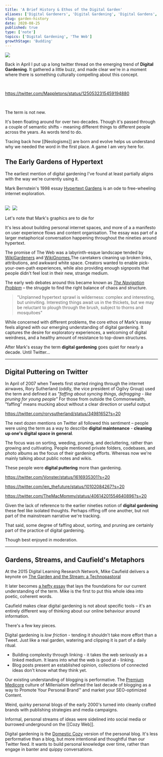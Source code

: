 ```yaml
---
title: 'A Brief History & Ethos of the Digital Garden'
aliases: ['Digital Gardeners', 'Digital Gardening', 'Digital Gardens', 'Digital Garden']
slug: garden-history
date: 2020-08-25
published: true
type: ['note']
topics: ['Digital Gardening', 'The Web']
growthStage: 'Budding'
---
```



<Image src="https://res.cloudinary.com/dg3gyk0gu/image/upload/c_scale,w_850/v1591226806/maggieappleton.com/notes/garden-history/garden-main.png" />

Back in April I put up a long twitter thread on the emerging trend of **Digital Gardening**. It gathered a little buzz, and made clear we're in a moment where 
there is something culturally compelling about this concept.

<br />

<SmallCenter>

https://twitter.com/Mappletons/status/1250532315459194880

</SmallCenter>

<br />

The term is not new.

It's been floating around for over two decades. Though it's passed through a couple of semantic shifts - meaning different things to different people across the years. As words tend to do.

Tracing back how [[Neologisms]] are born and evolve helps us understand why we needed the word in the first place. A game I am very here for.

## The Early Gardens of Hypertext

The earliest mention of digital gardening I've found at least partially aligns with the way we're currently using it.

Mark Bernstein's 1998 essay <a href="http://www.eastgate.com/garden/Enter.html">Hypertext Gardens</a> is an ode to free-wheeling internet exploration.

<br />

<TwoCol>

<Image src="https://res.cloudinary.com/dg3gyk0gu/image/upload/c_scale,f_auto,q_100,w_800/v1593765739/maggieappleton.com/notes/garden-history/Hypertext_Gardens.png" />

<Image alt="" src="https://res.cloudinary.com/dg3gyk0gu/image/upload/c_scale,f_auto,q_100,w_800/v1593765767/maggieappleton.com/notes/garden-history/Seven_Lessons.png" />

<Image src="https://res.cloudinary.com/dg3gyk0gu/image/upload/c_scale,f_auto,q_100,w_800/v1598381978/maggieappleton.com/notes/garden-history/Gardens_and_Paths.png" />

<Image alt="" src="https://res.cloudinary.com/dg3gyk0gu/image/upload/c_scale,f_auto,q_100,w_800/v1598381979/maggieappleton.com/notes/garden-history/Establishing_Order.png" />

</TwoCol>

<Subtext center>Let's note that Mark's graphics are to die for</Subtext>

It's less about building personal internet spaces, and more of a a manifesto on user experience flows and content organisation. The essay was part of a larger metaphorical conversation happening throughout the nineties around hypertext.

The promise of The Web was a labyrinth-esque landscape tended by <a href="https://wiki.c2.com/?WikiGardener">WikiGardeners</a> and <a href="https://wiki.c2.com/?WikiGnome">WikiGnomes.</a><Footnote idName={1}>The caretakers cleaning up broken links, attributions, and awkward white space.</Footnote>
Creators wanted to enable pick-your-own-path experiences, while also providing enough signposts that people didn't feel lost in their new, strange medium.

The early web debates around this became known as <a href="https://link.springer.com/chapter/10.1007/978-3-642-55991-4_31">_The Navigation Problem_</a> – the struggle to find the right balance of chaos and structure. 

> "Unplanned hypertext sprawl is wilderness: complex and interesting, but uninviting. Interesting things await us in the thickets, but we may be reluctant to plough through the brush, subject to thorns and mosquitoes"

While concerned with different problems, the core ethos of Mark's essay feels aligned with our emerging understanding of digital gardening. It captures the desire for exploratory experiences, a welcoming of digital weirdness, and a healthy amount of resistance to top-down structures.

After Mark's essay the term **digital gardening** goes quiet for nearly a decade.  Until Twitter...

---

## Digital Puttering on Twitter 

In April of 2007 when Tweets first started ringing through the internet airwaves, Rory Sutherland (oddly, the vice president of Ogilvy Group) used the term and defined it as _"faffing about syncing things, defragging - like pruning for young people"_ <Footnote idName={2}>For those from outside the Commonwealth, "faffing" means mucking about without a clear direction or useful output</Footnote>

<SmallCenter>

https://twitter.com/rorysutherland/status/34981652?s=20

</SmallCenter>

The next dozen mentions on Twitter all followed this sentiment – people were using the term as a way to describe **digital maintenance** - **cleaning up one's digital space in general**.  

The focus was on sorting, weeding, pruning, and decluttering, rather than growing and cultivating. People mentioned private folders, codebases, and photo albums as the focus of their gardening efforts. Whereas now we're mainly talking about public notes and wikis.

These people were **digital puttering** more than gardening.

https://twitter.com/Vonster/status/1616935301?s=20

https://twitter.com/jen_thefuture/status/10102084267?s=20

https://twitter.com/TheMacMommy/status/40614201554640896?s=20

Given the lack of reference to the earlier nineties notion of **digital gardening** these feel like isolated thoughts. Perhaps riffing off one another, but not part of the mainstream narrative we're tracking.

That said, some degree of faffing about, sorting, and pruning are certainly part of the practice of digital gardening.

Though best enjoyed in moderation. 

---

## Gardens, Streams, and Caufield's Metaphors

At the 2015 Digital Learning Research Network, Mike Caufield delivers a keynote on <a href="https://www.youtube.com/watch?v=ckv_CjyKyZY&feature=emb_logo">The Garden and the Stream: a Technopastoral</a>

It later becomes <a href="https://hapgood.us/2015/10/17/the-garden-and-the-stream-a-technopastoral/">a hefty essay</a> that lays the foundations for our current understanding of the term. Mike is the first to put this whole idea into poetic, coherent words. 

Caufield makes clear digital gardening is not about specific tools – it's an entirely different way of thinking about our online behaviour around information.

<Draft />

There's a few key pieces.

Digital gardening is *low friction* - tending it shouldn't take more effort than a Tweet.
Just like a real garden, watering and clipping it is part of a daily ritual.

- Building complexity through linking - it takes the web seriously as a linked medium. It leans into what the web is good at - linking.
- Blog posts present an established opinion, collections of connected ideas don't know what they think yet.

Our existing understanding of blogging is performative. The [Premium Medicore](https://www.ribbonfarm.com/2017/08/17/the-premium-mediocre-life-of-maya-millennial/) culture of Millenialism defined the last decade of blogging as a way to Promote Your Personal Brand™ and market your SEO-optimized Content.

Weird, quirky personal blogs of the early 2000's turned into cleanly crafted brands with publishing strategies and media campaigns.

Informal, personal streams of ideas were sidelined into social media or burrowed underground on the [[Cozy Web]].

Digital gardening is the [Domestic Cozy](https://www.ribbonfarm.com/series/domestic-cozy/) version of the personal blog. It's less performative than a blog, but more intentional and thoughtful than our Twitter feed. It wants to build personal knowledge over time, rather than engage in banter and quippy conversations. 

<Image alt="" src="https://res.cloudinary.com/dg3gyk0gu/image/upload/c_scale,w_1600/v1593765637/maggieappleton.com/notes/garden-history/digital-garden.png" />



<!-- 
Common language is a unifying force for <a href="">Imagined Communities</a>. We are taking part in Ferdinand de Saussure's <a href="">La Parole</a>

## What do we _currently_ think a Digital Garden is?

<Image src="https://res.cloudinary.com/dg3gyk0gu/image/upload/v1591226798/maggieappleton.com/notes/garden-history/output-anim.gif" />

Let's gather some communal defintions. 

There are some essentials

## Non-chronological architecture. When you wrote the note isn't a first-class consideration. Change logs are common but they're useful metadata rather than the organising principle.


<h3 style={{textAlign: 'center', marginBottom: '1em'}}>Gardening Manifestos and Navel-Gazing</h3>

<div style={{display: 'flex', flexWrap: 'wrap', justifyContent: 'center', flexDirection: 'row'}}>

<LinkCard title="The Garden and the Stream: A Technopastoral
" author="Mike Caulfield" link="https://hapgood.us/2015/10/17/the-garden-and-the-stream-a-technopastoral/" />

<LinkCard title="My blog is a digital garden, not a blog" author="Joel Hooks" link="https://joelhooks.com/digital-garden" />

<LinkCard title="Of Digital Streams, Campfires and Gardens
" author="Tom Critchlow" link="https://tomcritchlow.com/2018/10/10/of-gardens-and-wikis/" />

<LinkCard title="Stacking the Bricks: How the Blog Broke the Web" author="Amy Hoy" link="https://stackingthebricks.com/how-blogs-broke-the-web/" />

<LinkCard title="You and your mind garden" author="Anne-Laure Le Cunff" link="https://nesslabs.com/mind-garden" />

<LinkCard title="Digital Garden Terms of Service" author="Shawn Wang" link="https://www.swyx.io/writing/digital-garden-tos/" />


</div>


---

<Image src="https://res.cloudinary.com/dg3gyk0gu/image/upload/v1591226795/maggieappleton.com/notes/garden-history/chaos-cultivation.png" />

---




Tim Ingold on making as growth, not turning ideas into matter. Being in conversation with the world. 

<ResourceBook large url='./making-anthropology' img='https://images-na.ssl-images-amazon.com/images/I/41ozO-DiaIL._SX352_BO1,204,203,200_.jpg' title='Making: Anthropology, Archaeology, Art, and Architecture' author='Tim Ingold' description="Tim proposes that the only way to know things is through a process of self-discovery. Formal instruction is only a pretence of true knowing, as becomes apparent the minute you try to actually do something." />

---


## Communal Gardening

One strong thread that runs through all these gardening theories is the dream of _communal gardening_

Multi-player mode.

[Linked Data]()

[Roam's Original Whitepaper]() made clear the original vision for the tool is toward collaborative networked research.

[OneGraph](https://www.onegraph.com/)

How do we make our digital gardens multiplayer?


 -->
